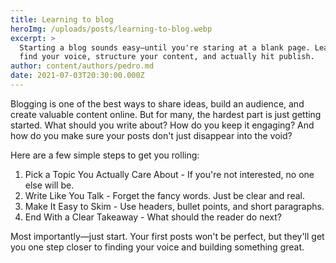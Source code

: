 ```yaml
---
title: Learning to blog
heroImg: /uploads/posts/learning-to-blog.webp
excerpt: >
  Starting a blog sounds easy—until you're staring at a blank page. Learn how to
  find your voice, structure your content, and actually hit publish.
author: content/authors/pedro.md
date: 2021-07-03T20:30:00.000Z
---
```


Blogging is one of the best ways to share ideas, build an audience, and create valuable content online. But for many, the hardest part is just getting started. What should you write about? How do you keep it engaging? And how do you make sure your posts don't just disappear into the void?

Here are a few simple steps to get you rolling:

1. Pick a Topic You Actually Care About - If you're not interested, no one else will be.
2. Write Like You Talk - Forget the fancy words. Just be clear and real.
3. Make It Easy to Skim - Use headers, bullet points, and short paragraphs.
4. End With a Clear Takeaway - What should the reader do next?

Most importantly—just start. Your first posts won't be perfect, but they'll get you one step closer to finding your voice and building something great.
